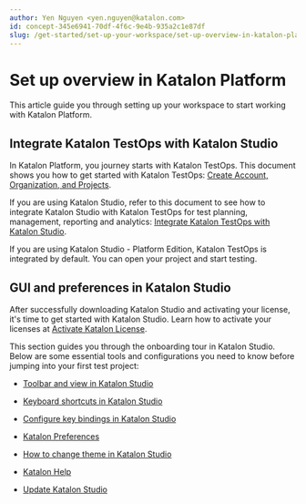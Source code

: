 ```yaml
---
author: Yen Nguyen <yen.nguyen@katalon.com>
id: concept-345e6941-70df-4f6c-9e4b-935a2c1e87df
slug: /get-started/set-up-your-workspace/set-up-overview-in-katalon-platform
---
```


# Set up overview in Katalon Platform

This article guide you through setting up your workspace to start working with Katalon Platform.

## Integrate Katalon TestOps with Katalon Studio

In Katalon Platform, you journey starts with Katalon TestOps. This document shows you how to get started with Katalon TestOps: [Create Account, Organization, and Projects](/administer/administration-tasks/create-an-organization-and-project).

If you are using Katalon Studio, refer to this document to see how to integrate Katalon Studio with Katalon TestOps for test planning, management, reporting and analytics: [Integrate Katalon TestOps with Katalon Studio](/get-started/set-up-your-workspace/integrate-katalon-testops-and-katalon-testcloud-with-katalon-studio).

If you are using Katalon Studio - Platform Edition, Katalon TestOps is integrated by default. You can open your project and start testing.

## GUI and preferences in Katalon Studio

After successfully downloading Katalon Studio and activating your license, it's time to get started with Katalon Studio. Learn how to activate your licenses at [Activate Katalon License](https://docs.katalon.com/docs/products-and-licenses/katalon-studio-enterprise-and-runtime-engine-licenses/activate-katalon-license).

This section guides you through the onboarding tour in Katalon Studio. Below are some essential tools and configurations you need to know before jumping into your first test project:

-   [Toolbar and view in Katalon Studio](/get-started/set-up-your-workspace/toolbars-and-views-in-katalon-studio#)
-   [Keyboard shortcuts in Katalon Studio](/get-started/set-up-your-workspace/keyboard-shortcuts-in-katalon-studio)
-   [Configure key bindings in Katalon Studio](/get-started/set-up-your-workspace/configure-key-bindings-in-katalon-studio#)

-   [Katalon Preferences](/get-started/set-up-your-workspace/katalon-studio-preferences/preferences-in-katalon-studio)
-   [How to change theme in Katalon Studio](/get-started/set-up-your-workspace/change-katalon-studio-theme)
-   [Katalon Help](/get-started/set-up-your-workspace/katalon-help-in-katalon-studio)
-   [Update Katalon Studio](/get-started/set-up-your-workspace/update-katalon-studio)